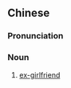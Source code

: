 ==Chinese==
{{zh-forms|type=12}}

===Pronunciation===
{{zh-pron
|m=qiánnǚyǒu
|cat=n
}}

===Noun===
{{zh-noun}}

# [[ex-girlfriend]]